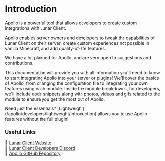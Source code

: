 
# Introduction

Apollo is a powerful tool that allows developers to create custom integrations with Lunar Client. 

Apollo enables server owners and developers to tweak the capabilities of Lunar Client on their server, create custom experiences not possible in vanilla Minecraft, and add quality-of-life features.

We have a lot planned for Apollo, and are very open to suggestions and contributions.

This documentation will provide you with all information you'll need to know to start integrating Apollo into your server or plugins!
We'll cover the basics of Apollo, from changing the configuration file to integrating your own features using each module.
Inside the module breakdowns, for developers, we'll include code snippets along with photos, videos and gifs related to the module to ensure you get the most out of Apollo.

<Callout type="info">
  Need just the essentials? [Lightweight](/apollo/developers/lightweight/introduction) allows you to use Apollo features without the full plugin!
</Callout>

### Useful Links

🔗 [Lunar Client Website](https://www.lunarclient.com/)<br/>
🔗 [Lunar Client Developers Discord](https://discord.gg/3T9Atyb6pf)<br/>
🔗 [Apollo GitHub Repository](https://github.com/LunarClient/Apollo)
